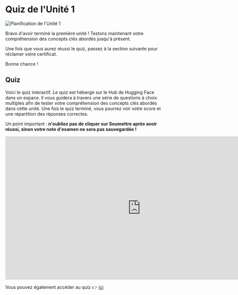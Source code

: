 # Quiz de l'Unité 1

<img src="https://huggingface.co/datasets/agents-course/course-images/resolve/main/en/unit1/whiteboard-unit1sub4DONE.jpg" alt="Planification de l'Unité 1"/>

Bravo d'avoir terminé la première unité ! Testons maintenant votre compréhension des concepts clés abordés jusqu'à présent.

Une fois que vous aurez réussi le quiz, passez à la section suivante pour réclamer votre certificat.

Bonne chance !

## Quiz

Voici le quiz interactif. Le quiz est hébergé sur le Hub de Hugging Face dans un espace. Il vous guidera à travers une série de questions à choix multiples afin de tester votre compréhension des concepts clés abordés dans cette unité. Une fois le quiz terminé, vous pourrez voir votre score et une répartition des réponses correctes.

Un point important : **n'oubliez pas de cliquer sur Soumettre après avoir réussi, sinon votre note d'examen ne sera pas sauvegardée !**

<iframe
    src="https://agents-course-unit-1-quiz.hf.space"
    frameborder="0"
    width="850"
    height="450"
></iframe>

Vous pouvez également accéder au quiz 👉 [ici](https://huggingface.co/spaces/agents-course/unit_1_quiz)
